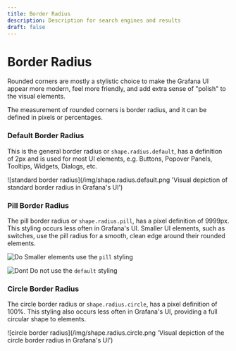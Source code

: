 ```yaml
---
title: Border Radius
description: Description for search engines and results
draft: false
---
```



# Border Radius <Badge text='draft' color='orange'></Badge>

Rounded corners are mostly a stylistic choice to make the Grafana UI appear more modern, feel more friendly, and add extra sense of "polish" to the visual elements.

The measurement of rounded corners is border radius, and it can be defined in pixels or percentages.

### Default Border Radius

This is the general border radius or `shape.radius.default`, has a definition of 2px and is used for most UI elements, e.g. Buttons, Popover Panels, Tooltips, Widgets, Dialogs, etc.

![standard border radius](/img/shape.radius.default.png 'Visual depiction of standard border radius in Grafana's UI')

### Pill Border Radius

The pill border radius or `shape.radius.pill`, has a pixel definition of 9999px. This styling occurs less often in Grafana's UI. Smaller UI elements, such as switches, use the pill radius for a smooth, clean edge around their rounded elements.

<div style={{ display: "flex" }}>

![Do](/img/shape.radius.pill_do.png)
Smaller elements use the `pill` styling

![Dont](/img/shape.radius.pill_dont.png)
Do not use the `default` styling

</div>

### Circle Border Radius

The circle border radius or `shape.radius.circle`, has a pixel definition of 100%. This styling also occurs less often in Grafana's UI, providing a full circular shape to elements.

![circle border radius](/img/shape.radius.circle.png 'Visual depiction of the circle border radius in Grafana's UI')

